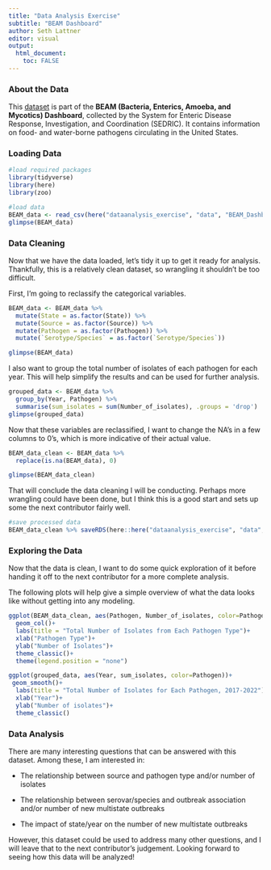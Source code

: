 ```yaml
---
title: "Data Analysis Exercise"
subtitle: "BEAM Dashboard"
author: Seth Lattner
editor: visual
output:
  html_document:
    toc: FALSE
---
```


### About the Data

This [dataset](https://data.cdc.gov/Foodborne-Waterborne-and-Related-Diseases/BEAM-Dashboard-Report-Data/jbhn-e8xn) is part of the **BEAM (Bacteria, Enterics, Amoeba, and Mycotics) Dashboard**, collected by the System for Enteric Disease Response, Investigation, and Coordination (SEDRIC). It contains information on food- and water-borne pathogens circulating in the United States.

### Loading Data

```r
#load required packages
library(tidyverse)
library(here)
library(zoo)
```

```r
#load data
BEAM_data <- read_csv(here("dataanalysis_exercise", "data", "BEAM_Dashboard_-_Report_Data.csv"))
glimpse(BEAM_data)
```

### Data Cleaning

Now that we have the data loaded, let's tidy it up to get it ready for analysis. Thankfully, this is a relatively clean dataset, so wrangling it shouldn't be too difficult.

First, I'm going to reclassify the categorical variables.

```r
BEAM_data <- BEAM_data %>%
  mutate(State = as.factor(State)) %>%
  mutate(Source = as.factor(Source)) %>%
  mutate(Pathogen = as.factor(Pathogen)) %>%
  mutate(`Serotype/Species` = as.factor(`Serotype/Species`))

glimpse(BEAM_data)  
```

I also want to group the total number of isolates of each pathogen for each year. This will help simplify the results and can be used for further analysis.

```r
grouped_data <- BEAM_data %>%
  group_by(Year, Pathogen) %>%
  summarise(sum_isolates = sum(Number_of_isolates), .groups = 'drop')
glimpse(grouped_data)
```

Now that these variables are reclassified, I want to change the NA's in a few columns to 0's, which is more indicative of their actual value.

```r
BEAM_data_clean <- BEAM_data %>%
  replace(is.na(BEAM_data), 0)

glimpse(BEAM_data_clean)
```

That will conclude the data cleaning I will be conducting. Perhaps more wrangling could have been done, but I think this is a good start and sets up some the next contributor fairly well.

```r
#save processed data
BEAM_data_clean %>% saveRDS(here::here("dataanalysis_exercise", "data", "BEAM_data_clean.rds"))
```

### Exploring the Data

Now that the data is clean, I want to do some quick exploration of it before handing it off to the next contributor for a more complete analysis.

The following plots will help give a simple overview of what the data looks like without getting into any modeling.

```r
ggplot(BEAM_data_clean, aes(Pathogen, Number_of_isolates, color=Pathogen))+
  geom_col()+
  labs(title = "Total Number of Isolates from Each Pathogen Type")+
  xlab("Pathogen Type")+
  ylab("Number of Isolates")+
  theme_classic()+
  theme(legend.position = "none")

ggplot(grouped_data, aes(Year, sum_isolates, color=Pathogen))+
 geom_smooth()+
  labs(title = "Total Number of Isolates for Each Pathogen, 2017-2022")+
  xlab("Year")+
  ylab("Number of isolates")+
  theme_classic()
```

### Data Analysis

There are many interesting questions that can be answered with this dataset. Among these, I am interested in:

-   The relationship between source and pathogen type and/or number of isolates

-   The relationship between serovar/species and outbreak association and/or number of new multistate outbreaks

-   The impact of state/year on the number of new multistate outbreaks

However, this dataset could be used to address many other questions, and I will leave that to the next contributor's judgement. Looking forward to seeing how this data will be analyzed!
